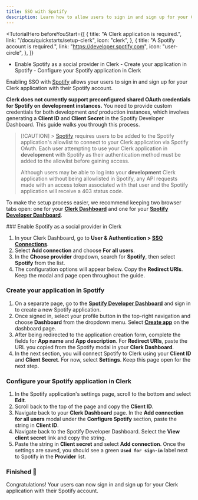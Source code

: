```yaml
---
title: SSO with Spotify
description: Learn how to allow users to sign in and sign up for your Clerk application with their Spotify account.
---
```


<TutorialHero
  beforeYouStart={[
    {
      title: "A Clerk application is required.",
      link: "/docs/quickstarts/setup-clerk",
      icon: "clerk",
    },
    {
      title: "A Spotify account is required.",
      link: "https://developer.spotify.com",
      icon: "user-circle",
    },
  ]}
>
  - Enable Spotify as a social provider in Clerk - Create your application in
  Spotify - Configure your Spotify application in Clerk
</TutorialHero>

Enabling SSO with [Spotify](https://developer.spotify.com/documentation/web-api/concepts/authorization) allows your users to sign in and sign up for your Clerk application with their Spotify account.

**Clerk does not currently support preconfigured shared OAuth credentials for Spotify on development instances.** You need to provide custom credentials for both development _and_ production instances, which involves generating a **Client ID** and **Client Secret** in the Spotify Developer Dashboard. This guide walks you through this process.

> [!CAUTION] > [Spotify](https://developer.spotify.com/documentation/web-api/concepts/quota-modes) requires users to be added to the Spotify application's allowlist to connect to your Clerk application via Spotify OAuth. Each user attempting to use your Clerk application in **development** with Spotify as their authentication method must be added to the allowlist before gaining access.
>
> Although users may be able to log into your **development** Clerk application without being allowlisted in Spotify, any API requests made with an access token associated with that user and the Spotify application will receive a 403 status code.

To make the setup process easier, we recommend keeping two browser tabs open: one for your [**Clerk Dashboard**](https://dashboard.clerk.com/last-active?path=user-authentication/sso-connections) and one for your [**Spotify Developer Dashboard**](https://developer.spotify.com/).

<Steps>
  ### Enable Spotify as a social provider in Clerk

1. In your Clerk Dashboard, go to **User & Authentication > [SSO Connections](https://dashboard.clerk.com/last-active?path=user-authentication/sso-connections)**.
1. Select **Add connection** and choose **For all users**.
1. In the **Choose provider** dropdown, search for **Spotify**, then select **Spotify** from the list.
1. The configuration options will appear below. Copy the **Redirect URIs**. Keep the modal and page open throughout the guide.

### Create your application in Spotify

1. On a separate page, go to the [**Spotify Developer Dashboard**](https://developer.spotify.com/) and sign in to create a new Spotify application.
1. Once signed in, select your profile button in the top-right navigation and choose **Dashboard** from the dropdown menu. Select [**Create app**](https://developer.spotify.com/dashboard/create) on the dashboard page.
1. After being redirected to the application creation form, complete the fields for **App name** and **App description**. For **Redirect URIs**, paste the URL you copied from the Spotify modal in your **Clerk Dashboard**.
1. In the next section, you will connect Spotify to Clerk using your **Client ID** and **Client Secret**. For now, select **Settings**. Keep this page open for the next step.

### Configure your Spotify application in Clerk

1. In the Spotify application's settings page, scroll to the bottom and select **Edit**.
1. Scroll back to the top of the page and copy the **Client ID**.
1. Navigate back to your **Clerk Dashboard** page. In the **Add connection for all users** modal under the **Configure Spotify** section, paste the string in **Client ID**.
1. Navigate back to the Spotify Developer Dashboard. Select the **View client secret** link and copy the string.
1. Paste the string in **Client secret** and select **Add connection**. Once the settings are saved, you should see a green **`Used for sign-in`** label next to Spotify in the **Provider** list.
   </Steps>

### Finished 🎉

Congratulations! Your users can now sign in and sign up for your Clerk application with their Spotify account.
